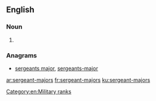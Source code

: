 ==English==

===Noun===
{{head|en}}

# {{plural of|sergeant-major}}

===Anagrams===
* [[sergeants major#English|sergeants major]], [[sergeants-major#English|sergeants-major]]

[[Category:en:Military ranks]]

[[ar:sergeant-majors]]
[[fr:sergeant-majors]]
[[ku:sergeant-majors]]